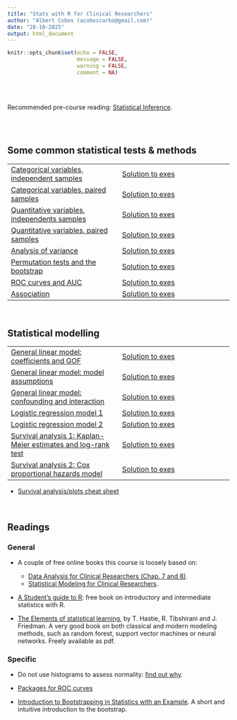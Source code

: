 ```yaml
---
title: "Stats with R for Clinical Researchers"
author: "Albert Cobos (acoboscarbo@gmail.com)"
date: "28-10-2025"
output: html_document
---
```



```r
knitr::opts_chunk$set(echo = FALSE, 
                      message = FALSE, 
                      warning = FALSE,
                      comment = NA)

```

\
\

Recommended pre-course reading: [Statistical Inference](https://acobos.github.io/DA/statistical-inference.html).

\
\


## Some common statistical tests & methods

|  |  |
|------------------------------------|------------------------------------|
| [Categorical variables, independent samples](https://acobos.github.io/CDB_ed4/1_1_categ_indep.html#1) |[Solution to exes](1_1_categ_indep_exe_solution.R) |  
| [Categorical variables, paired samples](https://acobos.github.io/CDB_ed4/1_2_categ_paired.html) |[Solution to exes](1_2_categ_paired_exe_solution.R)  | 
| [Quantitative variables, independents samples](https://acobos.github.io/CDB_ed4/1_3_quant_indep.html) |[Solution to exes](1_3_quant_indep_exe_solution.R) |
| [Quantitative variables, paired samples](https://acobos.github.io/CDB_ed4/1_4_quant_paired.html)  |[Solution to exes](1_4_quant_paired_exe_solution.R)  |
| [Analysis of variance](https://acobos.github.io/CDB_ed4/1_5_anova.html) |[Solution to exes](1_5_anova_exe_solution.R)  |
| [Permutation tests and the bootstrap](https://acobos.github.io/CDB_ed4/1_6_bootstrap.html)  |[Solution to exes](1_6_bootstrap_exe_solution.R) |
| [ROC curves and AUC](https://acobos.github.io/CDB_ed4/1_7_roc_auc.html) |[Solution to exes](1_7_roc_auc_exe_solution.R)  |
| [Association](https://acobos.github.io/CDB_ed4/1_8_association.html) | [Solution to exes](1_8_association_exe_solution.R) |

\

## Statistical modelling

|  |  |
|------------------------------------|------------------------------------|
| [General linear model: coefficients and GOF](https://acobos.github.io/CDB_ed4/2_1_glm_1.html) |[Solution to exes](2_1_glm_1_exe_solution.R)  |
| [General linear model: model assumptions](https://acobos.github.io/CDB_ed4/2_2_glm_2.html) |[Solution to exes](2_2_glm_2_exe_solution.R)  |
| [General linear model: confounding and interaction](https://acobos.github.io/CDB_ed4/2_3_glm_3.html) |[Solution to exes](2_3_glm_3_exe_solution.R)  |
| [Logistic regression model 1](https://acobos.github.io/CDB_ed4/2_4_logistic_1.html) |[Solution to exes](2_4_logistic_1_exe_solution.R)  |
| [Logistic regression model 2](https://acobos.github.io/CDB_ed4/2_5_logistic_2.html) |[Solution to exes](2_5_logistic_2_exe_solution.R)   |
| [Survival analysis 1: Kaplan-Meier estimates and log-rank test](https://acobos.github.io/CDB_ed4/2_6_survival.html) |[Solution to exes](2_6_survival_exe_solution.R)  |
| [Survival analysis 2: Cox proportional hazards model](https://acobos.github.io/CDB_ed4/2_7_cox.html) |[Solution to exes](2_7_cox_exe_solution.R)   |

- [Survival analysis/plots cheat sheet](https://rpkgs.datanovia.com/survminer/survminer_cheatsheet.pdf)

\

## Readings 

### General

- A couple of free online books this course is loosely based on:
  - [Data Analysis for Clinical Researchers (Chap. 7 and 8)](https://acobos.github.io/DA/index.html). 
  - [Statistical Modeling for Clinical Researchers](https://acobos.github.io/SM/index.html).

- [A Student’s guide to R](https://cran.r-project.org/doc/contrib/Horton+Pruim+Kaplan_MOSAIC-StudentGuide.pdf): free book on introductory and intermediate statistics with R.  

- [The Elements of statistical learning](https://hastie.su.domains/ElemStatLearn/), by T. Hastie, R. Tibshirani and J. Friedman. A very good book on both classical and modern modeling methods, such as random forest, support vector machines or neural networks. Freely available as pdf.


### Specific

- Do not use histograms to assess normality: [find out why](https://statisticsbyjim.com/basics/assessing-normality-histograms-probability-plots/).

- [Packages for ROC curves](https://rviews.rstudio.com/2019/03/01/some-r-packages-for-roc-curves/)






- [Introduction to Bootstrapping in Statistics with an Example](https://statisticsbyjim.com/hypothesis-testing/bootstrapping/). A short and intuitive introduction to the bootstrap.
